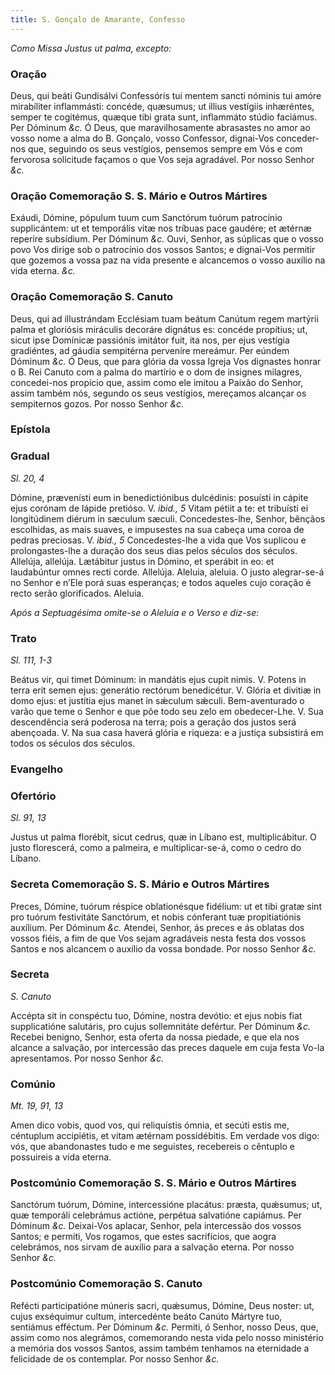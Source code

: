 ```yaml
---
title: S. Gonçalo de Amarante, Confesso
---
```


<em>Como Missa Justus ut palma, excepto:</em>


<LinkCard
  href="/missal/comum/15confessoresnaopontifices2"
  title="Confessores não Pontífices - Missa Justus ut palma"
/>

### Oração

<div class="grid grid-cols-2 gap-5">
  <span class="text-justify">
    Deus, qui beáti Gundisálvi Confessóris tui mentem sancti nóminis tui amóre
    mirabíliter inflammásti: concéde, quæsumus; ut illius vestígiis inhæréntes,
    semper te cogitémus, quæque tibi grata sunt, inflammáto stúdio faciámus. Per
    Dóminum <em>&c.</em>
  </span>
  <span class="text-justify">
    Ó Deus, que maravilhosamente abrasastes no amor ao vosso nome a alma do B.
    Gonçalo, vosso Confessor, dignai-Vos conceder-nos que, seguindo os seus
    vestígios, pensemos sempre em Vós e com fervorosa solicitude façamos o que
    Vos seja agradável. Por nosso Senhor <em>&c.</em>
  </span>
</div>

### Oração Comemoração S. S. Mário e Outros Mártires

<div class="grid grid-cols-2 gap-5">
  <span class="text-justify">
    Exáudi, Dómine, pópulum tuum cum Sanctórum tuórum patrocínio supplicántem:
    ut et temporális vitæ nos tríbuas pace gaudére; et ætérnæ reperíre
    subsídium. Per Dóminum <em>&c.</em>
  </span>
  <span class="text-justify">
    Ouvi, Senhor, as súplicas que o vosso povo Vos dirige sob o patrocínio dos
    vossos Santos; e dignai-Vos permitir que gozemos a vossa paz na vida
    presente e alcancemos o vosso auxílio na vida eterna. <em>&c.</em>
  </span>
</div>

### Oração Comemoração S. Canuto

<div class="grid grid-cols-2 gap-5">
  <span class="text-justify">
    Deus, qui ad illustrándam Ecclésiam tuam beátum Canútum regem martýrii palma
    et gloriósis miráculis decoráre dignátus es: concéde propítius; ut, sicut
    ipse Domínicæ passiónis imitátor fuit, ita nos, per ejus vestígia
    gradiéntes, ad gáudia sempitérna perveníre mereámur. Per eúndem Dóminum
    <em>&c.</em>
  </span>
  <span class="text-justify">
    Ó Deus, que para glória da vossa Igreja Vos dignastes honrar o B. Rei Canuto
    com a palma do martírio e o dom de insignes milagres, concedei-nos propício
    que, assim como ele imitou a Paixão do Senhor, assim também nós, segundo os
    seus vestígios, mereçamos alcançar os sempiternos gozos. Por nosso Senhor
    <em>&c.</em>
  </span>
</div>

### Epístola

<LinkCard
  title="Epístola S. Paulo, 1.º Eremita"
  href="/missal/santos/01-15-01#epístola"
/>

### Gradual

_Sl. 20, 4_

<div class="grid grid-cols-2 gap-5">
  <span class="text-justify">
    Dómine, prævenísti eum in benedictiónibus dulcédinis: posuísti in cápite
    ejus corónam de lápide pretióso. V. <em>ibid., 5</em> Vitam pétiit a te: et
    tribuísti ei longitúdinem diérum in sæculum sæculi.
  </span>
  <span class="text-justify">
    Concedestes-lhe, Senhor, bênçãos escolhidas, as mais suaves, e impusestes na
    sua cabeça uma coroa de pedras preciosas. V. <em>ibid., 5</em>
    Concedestes-lhe a vida que Vos suplicou e prolongastes-lhe a duração dos seus
    dias pelos séculos dos séculos.
  </span>
  <span class="text-justify">
    Allelúja, allelúja. Lætábitur justus in Dómino, et sperábit in eo: et
    laudabúntur omnes recti corde. Allelúja.
  </span>
  <span class="text-justify">
    Aleluia, aleluia. O justo alegrar-se-á no Senhor e n’Ele porá suas
    esperanças; e todos aqueles cujo coração é recto serão glorificados.
    Aleluia.
  </span>
</div>

<em>Após a Septuagésima omite-se o Aleluia e o Verso e diz-se:</em>

### Trato

_Sl. 111, 1-3_

<div class="grid grid-cols-2 gap-5">
  <span class="text-justify">
    Beátus vir, qui timet Dóminum: in mandátis ejus cupit nimis. V. Potens in
    terra erit semen ejus: generátio rectórum benedicétur. V. Glória et divitiæ
    in domo ejus: et justítia ejus manet in sǽculum sǽculi.
  </span>
  <span class="text-justify">
    Bem-aventurado o varão que teme o Senhor e que põe todo seu zelo em
    obedecer-Lhe. V. Sua descendência será poderosa na terra; pois a geração dos
    justos será abençoada. V. Na sua casa haverá glória e riqueza: e a justiça
    subsistirá em todos os séculos dos séculos.
  </span>
</div>

### Evangelho

<LinkCard
  href="/missal/santos/01-15-1#evangelho"
  title="S. Paulo, 1.º Eremita, Conf."
/>

### Ofertório

_Sl. 91, 13_

<div class="grid grid-cols-2 gap-5">
  <span class="text-justify">
    Justus ut palma florébit, sicut cedrus, quæ in Líbano est, multiplicábitur.
  </span>
  <span class="text-justify">
    O justo florescerá, como a palmeira, e multiplicar-se-á, como o cedro do
    Líbano.
  </span>
</div>

### Secreta Comemoração S. S. Mário e Outros Mártires

<div class="grid grid-cols-2 gap-5">
  <span class="text-justify">
    Preces, Dómine, tuórum réspice oblationésque fidélium: ut et tibi gratæ sint
    pro tuórum festivitáte Sanctórum, et nobis cónferant tuæ propitiatiónis
    auxílium. Per Dóminum <em>&c.</em>
  </span>
  <span class="text-justify">
    Atendei, Senhor, ás preces e ás oblatas dos vossos fiéis, a fim de que Vos
    sejam agradáveis nesta festa dos vossos Santos e nos alcancem o auxílio da
    vossa bondade. Por nosso Senhor <em>&c.</em>
  </span>
</div>

### Secreta

_S. Canuto_

<div class="grid grid-cols-2 gap-5">
  <span class="text-justify">
    Accépta sit in conspéctu tuo, Dómine, nostra devótio: et ejus nobis fiat
    supplicatióne salutáris, pro cujus sollemnitáte defértur. Per Dóminum
    <em>&c.</em>
  </span>
  <span class="text-justify">
    Recebei benigno, Senhor, esta oferta da nossa piedade, e que ela nos alcance
    a salvação, por intercessão das preces daquele em cuja festa Vo-la
    apresentamos. Por nosso Senhor <em>&c.</em>
  </span>
</div>

### Comúnio

_Mt. 19, 91, 13_

<div class="grid grid-cols-2 gap-5">
  <span class="text-justify">
    Amen dico vobis, quod vos, qui reliquístis ómnia, et secúti estis me,
    céntuplum accipiétis, et vitam ætérnam possidébitis.
  </span>
  <span class="text-justify">
    Em verdade vos digo: vós, que abandonastes tudo e me seguistes, recebereis o
    cêntuplo e possuireis a vida eterna.
  </span>
</div>

### Postcomúnio Comemoração S. S. Mário e Outros Mártires

<div class="grid grid-cols-2 gap-5">
  <span class="text-justify">
    Sanctórum tuórum, Dómine, intercessióne placátus: præsta, quǽsumus; ut, quæ
    temporáli celebrámus actióne, perpétua salvatióne capiámus. Per Dóminum
    <em>&c.</em>
  </span>
  <span class="text-justify">
    Deixai-Vos aplacar, Senhor, pela intercessão dos vossos Santos; e permiti,
    Vos rogamos, que estes sacrifícios, que aogra celebrámos, nos sirvam de
    auxílio para a salvação eterna. Por nosso Senhor <em>&c.</em>
  </span>
</div>

### Postcomúnio Comemoração S. Canuto

<div class="grid grid-cols-2 gap-5">
  <span class="text-justify">
    Refécti participatióne múneris sacri, quǽsumus, Dómine, Deus noster: ut,
    cujus exséquimur cultum, intercedénte beáto Canúto Mártyre tuo, sentiámus
    efféctum. Per Dóminum <em>&c.</em>
  </span>
  <span class="text-justify">
    Permiti, ó Senhor, nosso Deus, que, assim como nos alegrámos, comemorando
    nesta vida pelo nosso ministério a memória dos vossos Santos, assim também
    tenhamos na eternidade a felicidade de os contemplar. Por nosso Senhor
    <em>&c.</em>
  </span>
</div>

